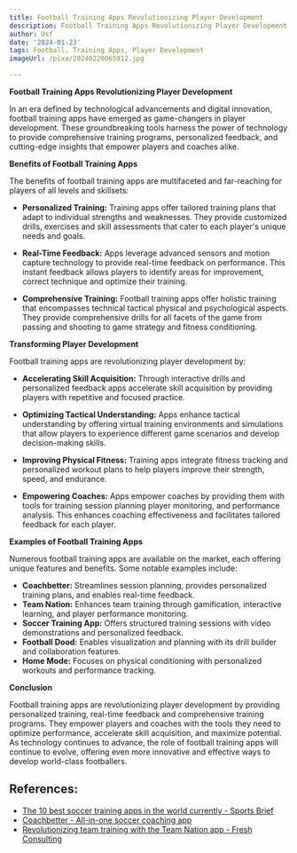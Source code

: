 ```yaml
---
title: Football Training Apps Revolutionizing Player Development
description: Football Training Apps Revolutionizing Player Development
author: Usf
date: '2024-01-23'
tags: Football, Training Apps, Player Development
imageUrl: /pixa/20240220065912.jpg

---
```

**Football Training Apps Revolutionizing Player Development**

In an era defined by technological advancements and  digital innovation,  football training apps have emerged as game-changers in player development. These groundbreaking  tools harness the power  of technology to provide comprehensive training programs, personalized feedback, and cutting-edge insights that empower players and coaches alike.

**Benefits of Football Training Apps**

The benefits of football training apps are multifaceted and far-reaching for players of all levels and skillsets:

- **Personalized Training:** Training apps  offer tailored training plans that adapt to individual strengths and weaknesses. They provide customized drills, exercises  and skill assessments that cater to each player's unique needs and goals.

-  **Real-Time Feedback:** Apps leverage advanced sensors and motion capture technology to  provide real-time feedback on performance. This instant feedback allows players to identify areas for improvement, correct technique and optimize their training.

- **Comprehensive Training:**  Football training  apps  offer holistic training that encompasses technical  tactical physical  and psychological aspects. They provide comprehensive drills for all facets of the game from passing and  shooting to game strategy and fitness conditioning.

**Transforming Player Development**

Football  training apps are revolutionizing player development by:

-  **Accelerating Skill Acquisition:** Through interactive drills and personalized  feedback  apps  accelerate skill acquisition by providing players with repetitive and  focused practice.

- **Optimizing Tactical Understanding:**  Apps enhance tactical understanding  by offering virtual training environments and simulations that allow players to  experience different game scenarios and develop decision-making skills.

- **Improving Physical Fitness:** Training  apps integrate fitness tracking and personalized workout plans to help players improve  their strength, speed, and endurance.

- **Empowering Coaches:** Apps empower coaches by providing them with tools for training session planning player monitoring, and performance analysis. This enhances coaching effectiveness and facilitates tailored feedback for each player.

**Examples  of Football Training Apps**

Numerous football training apps are available on the market, each offering unique features and benefits. Some notable examples include:

-  **Coachbetter:** Streamlines session planning, provides personalized training plans,  and enables real-time feedback.
-  **Team Nation:** Enhances team training through gamification, interactive learning, and player  performance monitoring.
- **Soccer Training App:** Offers  structured training  sessions with video demonstrations and personalized feedback.
- **Football  Dood:** Enables visualization and planning with its drill builder and collaboration features.
- **Home Mode:**  Focuses on physical conditioning with personalized  workouts and performance tracking.

**Conclusion**

Football training apps are  revolutionizing player  development by providing personalized training, real-time feedback and comprehensive training programs. They empower players and coaches with the  tools they need to optimize performance, accelerate skill acquisition, and maximize potential.  As technology continues to advance, the role of football training apps will  continue  to evolve, offering even more innovative and effective ways to  develop world-class footballers.

## References:
- [The 10 best soccer training apps in the world currently - Sports Brief](https://sportsbrief.com/football/48928-the-soccer-training-apps-world-currently/)
- [Coachbetter - All-in-one soccer coaching app](https://www.coachbetter.com/)
- [Revolutionizing team training with the Team Nation app - Fresh Consulting](https://www.freshconsulting.com/insights/blog/revolutionizing-team-training-with-the-team-nation-app/)
